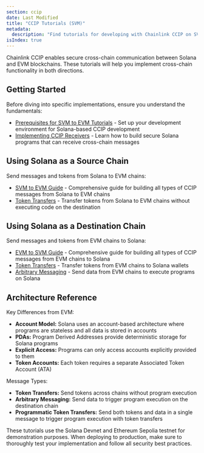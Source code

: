```yaml
---
section: ccip
date: Last Modified
title: "CCIP Tutorials (SVM)"
metadata:
  description: "Find tutorials for developing with Chainlink CCIP on SVM-based blockchains like Solana. Learn to build cross-chain applications and handle messages."
isIndex: true
---
```



Chainlink CCIP enables secure cross-chain communication between Solana and EVM blockchains. These tutorials will help you implement cross-chain functionality in both directions.

## Getting Started

Before diving into specific implementations, ensure you understand the fundamentals:

- [Prerequisites for SVM to EVM Tutorials](/ccip/tutorials/svm/source/prerequisites) - Set up your development environment for Solana-based CCIP development
- [Implementing CCIP Receivers](/ccip/tutorials/svm/receivers) - Learn how to build secure Solana programs that can receive cross-chain messages

## Using Solana as a Source Chain

Send messages and tokens from Solana to EVM chains:

- [SVM to EVM Guide](/ccip/tutorials/svm/source) - Comprehensive guide for building all types of CCIP messages from Solana to EVM chains
- [Token Transfers](/ccip/tutorials/svm/source/token-transfers) - Transfer tokens from Solana to EVM chains without executing code on the destination

## Using Solana as a Destination Chain

Send messages and tokens from EVM chains to Solana:

- [EVM to SVM Guide](/ccip/tutorials/svm/destination) - Comprehensive guide for building all types of CCIP messages from EVM chains to Solana
- [Token Transfers](/ccip/tutorials/svm/destination/token-transfers) - Transfer tokens from EVM chains to Solana wallets
- [Arbitrary Messaging](/ccip/tutorials/svm/destination/arbitrary-messaging) - Send data from EVM chains to execute programs on Solana

## Architecture Reference

Key Differences from EVM:

- **Account Model:** Solana uses an account-based architecture where programs are stateless and all data is stored in accounts
- **PDAs:** Program Derived Addresses provide deterministic storage for Solana programs
- **Explicit Access:** Programs can only access accounts explicitly provided to them
- **Token Accounts:** Each token requires a separate Associated Token Account (ATA)

Message Types:

- **Token Transfers:** Send tokens across chains without program execution
- **Arbitrary Messaging:** Send data to trigger program execution on the destination chain
- **Programmatic Token Transfers:** Send both tokens and data in a single message to trigger program execution with token transfers

<Aside type="note">
  These tutorials use the Solana Devnet and Ethereum Sepolia testnet for demonstration purposes. When deploying to
  production, make sure to thoroughly test your implementation and follow all security best practices.
</Aside>
